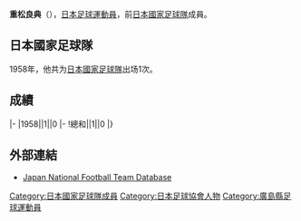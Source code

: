 {{Infobox football biography
|name=重松良典
|image=
|fullname=重松良典
|birth_date={{Birth date and age|1930|4|2}}
|cityofbirth=[[廣島縣|廣島縣]]
|countryofbirth=[[日本|日本]]
|height=
|position=[[前鋒_(足球)|前鋒]]
|currentclub=
|years=
|clubs=
|caps(goals)=
|nationalyears=1958
|nationalteam=[[日本國家足球隊|日本]]
|nationalcaps(goals)=1 (0)
}}
'''重松良典'''（{{Bd|1930年|4月2日||}}），[[日本|日本]][[足球|足球]][[運動員|運動員]]，前[[日本國家足球隊|日本國家足球隊]]成員。

==日本國家足球隊==
1958年，他共为[[日本國家足球隊|日本國家足球隊]]出场1次。

==成績==
{{Football player national team statistics|JPN}}
|-
|1958||1||0
|-
!總和||1||0
|}

==外部連結==
{{Reflist}}
*[https://web.archive.org/web/20130921171049/http://www.japannationalfootballteam.com/en/players/shigematsu_yoshinori.html Japan National Football Team Database]

{{Japan-sport-bio-stub}}
{{Soccer-player-stub}}
[[Category:日本國家足球隊成員|Category:日本國家足球隊成員]]
[[Category:日本足球協會人物|Category:日本足球協會人物]]
[[Category:廣島縣足球運動員|Category:廣島縣足球運動員]]